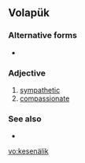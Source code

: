 ==Volapük==

===Alternative forms===
*{{l|vo|kesenaylik}}

===Adjective===
{{infl|vo|adjective}}

# [[sympathetic]]
# [[compassionate]]

===See also===
*{{l|vo|keliedik}}

[[vo:kesenälik]]